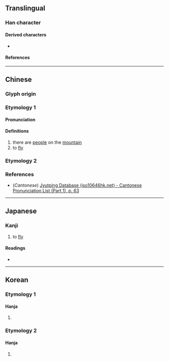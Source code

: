 {{also|仙}}
{{character info}}
==Translingual==

===Han character===
{{Han char|rn=9|rad=人|as=03|sn=5|four=80770|canj=OU,XOU|ids=⿱𠆢山}}

====Derived characters====
* {{l|mul|[[佡]], [[𭇔]], [[𭖜]], [[𢊞]]}}

====References====
{{Han ref|kx=0092.140|dkj=00375|dj=0196.040|hdz=10111.070|uh=4EDA}}

----

==Chinese==
{{zh-forms}}

===Glyph origin===
{{Han etym}}

===Etymology 1===

====Pronunciation====
{{zh-pron
|m=xiān
|c=hin1
|mc=
|oc=y
|ma=
|cat=v
}}

====Definitions====
{{zh-hanzi}}

# there are [[people]] on the [[mountain]]
# to [[fly]] {{attention|zh|輕舉貌?}}

===Etymology 2===
{{zh-see|仙|a}}

===References===
* (''Cantonese'') [http://www.iso10646hk.net/jp/document/download.jsp Jyutping Database (iso10646hk.net) - Cantonese Pronunciation List (Part 1), p. 63]

----

==Japanese==

===Kanji===
{{ja-kanji|grade=uc|rs=人03}}

# to [[fly]]

====Readings====
* {{ja-readings|on=[[けん]] (ken)|kun=[[とぶ]] (tobu)}}

----

==Korean==

===Etymology 1===

====Hanja====
{{ko-hanja|산 위에 사람 있다|산 위에 사람 있을|헌}}

# {{hanja form of|헌|There are people on the top of a mountain}}

===Etymology 2===

====Hanja====
{{ko-hanja|신선|선}}

# {{lb|ko|obsolete}} {{alt form|ko|仙||{{hanja form of|선|a [[sage]] or [[hermit]], an [[enlightened]] person, usually [[immortal]] and [[ageless]]}}}}
